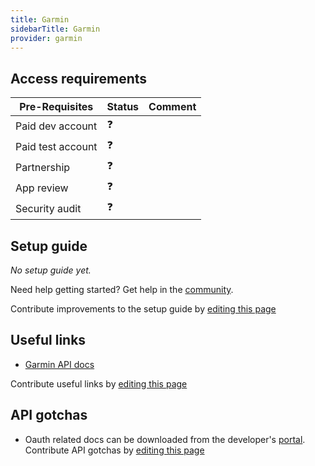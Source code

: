 ```yaml
---
title: Garmin
sidebarTitle: Garmin
provider: garmin
---
```




<Overview />
<PreBuiltTooling />
<PreBuiltUseCases />

## Access requirements
| Pre-Requisites | Status | Comment|
| - | - | - |
| Paid dev account | ❓ |  |
| Paid test account | ❓ |  |
| Partnership | ❓ | |
| App review | ❓ |  |
| Security audit | ❓ | |


## Setup guide

_No setup guide yet._

<Tip>Need help getting started? Get help in the [community](https://nango.dev/slack).</Tip>

<Note>Contribute improvements to the setup guide by [editing this page](https://github.com/nangohq/nango/tree/master/docs-v2/integrations/all/garmin.mdx)</Note>


## Useful links

-   [Garmin API docs](https://developer.garmin.com/gc-developer-program/overview)

<Note>Contribute useful links by [editing this page](https://github.com/nangohq/nango/tree/master/docs-v2/integrations/all/garmin.mdx)</Note>

## API gotchas
-   Oauth related docs can be downloaded from the developer's [portal](https://developerportal.garmin.com/).
<Note>Contribute API gotchas by [editing this page](https://github.com/nangohq/nango/tree/master/docs-v2/integrations/all/garmin.mdx)</Note>
